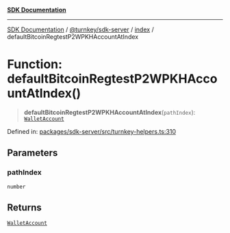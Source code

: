 [**SDK Documentation**](../../../../README.mdx)

***

[SDK Documentation](../../../../packages.mdx) / [@turnkey/sdk-server](../../README.mdx) / [index](../README.mdx) / defaultBitcoinRegtestP2WPKHAccountAtIndex

# Function: defaultBitcoinRegtestP2WPKHAccountAtIndex()

> **defaultBitcoinRegtestP2WPKHAccountAtIndex**(`pathIndex`): [`WalletAccount`](../interfaces/WalletAccount.mdx)

Defined in: [packages/sdk-server/src/turnkey-helpers.ts:310](https://github.com/tkhq/sdk/blob/3a88af7d1d927c6022706911d6af0f92f1440e00/packages/sdk-server/src/turnkey-helpers.ts#L310)

## Parameters

### pathIndex

`number`

## Returns

[`WalletAccount`](../interfaces/WalletAccount.mdx)
